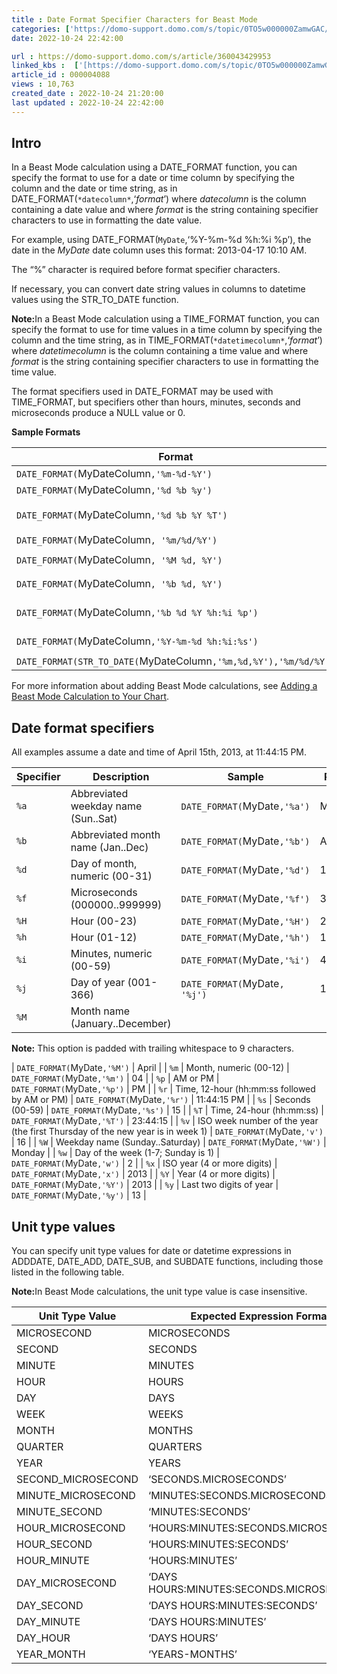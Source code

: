```yaml
---
title : Date Format Specifier Characters for Beast Mode
categories: ['https://domo-support.domo.com/s/topic/0TO5w000000ZamwGAC/release-notes', 'https://domo-support.domo.com/s/topic/0TO5w000000ZamoGAC', 'https://domo-support.domo.com/s/topic/0TO5w000000ZanAGAS', 'https://domo-support.domo.com/s/topic/0TO5w000000ZanAGAS/beast-mode']
date: 2022-10-24 22:42:00

url : https://domo-support.domo.com/s/article/360043429953
linked_kbs :  ['[https://domo-support.domo.com/s/topic/0TO5w000000ZamwGAC/release-notes](https://domo-support.domo.com/s/topic/0TO5w000000ZamwGAC/release-notes)', '[https://domo-support.domo.com/s/article/360043429693](https://domo-support.domo.com/s/article/360043429693)', '[https://domo-support.domo.com/s/article/360043429933](https://domo-support.domo.com/s/article/360043429933)', '[https://domo-support.domo.com/s/article/360043931814](https://domo-support.domo.com/s/article/360043931814)', '[https://domo-support.domo.com/s/knowledge-base/](https://domo-support.domo.com/s/knowledge-base/)', '[https://domo-support.domo.com/s/knowledge-base](https://domo-support.domo.com/s/knowledge-base)', '[https://domo-support.domo.com/s/article/360043429953](https://domo-support.domo.com/s/article/360043429953)', '[https://domo-support.domo.com/s/topic/0TO5w000000ZamoGAC](https://domo-support.domo.com/s/topic/0TO5w000000ZamoGAC)', '[https://domo-support.domo.com/s/topic/0TO5w000000ZanAGAS](https://domo-support.domo.com/s/topic/0TO5w000000ZanAGAS)', '[https://domo-support.domo.com/s/article/360042925494](https://domo-support.domo.com/s/article/360042925494)', '[https://domo-support.domo.com/s/topic/0TO5w000000ZanAGAS/beast-mode](https://domo-support.domo.com/s/topic/0TO5w000000ZanAGAS/beast-mode)', '[https://domo-support.domo.com/s/article/360043429913](https://domo-support.domo.com/s/article/360043429913)']
article_id : 000004088
views : 10,763
created_date : 2022-10-24 21:20:00
last updated : 2022-10-24 22:42:00
---
```




Intro
-----


In a Beast Mode calculation using a DATE\_FORMAT function, you can specify the format to use for a date or time column by specifying the column and the date or time string, as in DATE\_FORMAT(`*datecolumn*`,'*format*') where *datecolumn* is the column containing a date value and where *format* is the string containing specifier characters to use in formatting the date value.


For example, using DATE\_FORMAT(`MyDate`,'%Y-%m-%d %h:%i %p'), the date in the *MyDate* date column uses this format: 2013-04-17 10:10 AM.


The "%" character is required before format specifier characters.


If necessary, you can convert date string values in columns to datetime values using the STR\_TO\_DATE function.




 


**Note:**In a Beast Mode calculation using a TIME\_FORMAT function, you can specify the format to use for time values in a time column by specifying the column and the time string, as in TIME\_FORMAT(`*datetimecolumn*`,'*format*') where *datetimecolumn* is the column containing a time value and where *format* is the string containing specifier characters to use in formatting the time value.  
  
The format specifiers used in DATE\_FORMAT may be used with TIME\_FORMAT, but specifiers other than hours, minutes, seconds and microseconds produce a NULL value or 0.



**Sample Formats**




| Format | Result |
| --- | --- |
| `DATE_FORMAT(`MyDateColumn`,'%m-%d-%Y')` | `11-04-2008` |
| `DATE_FORMAT(`MyDateColumn`,'%d %b %y')` | `04 Nov 08` |
| `DATE_FORMAT(`MyDateColumn`,'%d %b %Y %T')` | `04 Nov 2008 11:45:34` |
| `DATE_FORMAT(`MyDateColumn`, '%m/%d/%Y')` | `01/13/2013` |
| `DATE_FORMAT(`MyDateColumn`, '%M %d, %Y')` | `August 1, 2013` |
| `DATE_FORMAT(`MyDateColumn`, '%b %d, %Y')` | `Aug 1, 2013` |
| `DATE_FORMAT(`MyDateColumn`,'%b %d %Y %h:%i %p')` | `Nov 04 2008 11:45 PM` |
| `DATE_FORMAT(`MyDateColumn`,'%Y-%m-%d %h:%i:%s')` | `2013-11-06 09:38:10` |
| `DATE_FORMAT(STR_TO_DATE(`MyDateColumn`,'%m,%d,%Y'),'%m/%d/%Y')` | `11/04/2008` |


For more information about adding Beast Mode calculations, see [Adding a Beast Mode Calculation to Your Chart](/s/article/360043429913 "Adding a Beast Mode Calculation to Your Chart").


Date format specifiers
----------------------


All examples assume a date and time of April 15th, 2013, at 11:44:15 PM.




| Specifier | Description | Sample | Result |
| --- | --- | --- | --- |
| `%a` | Abbreviated weekday name (Sun..Sat) | `DATE_FORMAT(`MyDate`,'%a')` | Mon  |
| `%b` | Abbreviated month name (Jan..Dec) | `DATE_FORMAT(`MyDate`,'%b')` | Apr |
| `%d` | Day of month, numeric (00-31) | `DATE_FORMAT(`MyDate`,'%d')` | 13 |
| `%f` | Microseconds (000000..999999) | `DATE_FORMAT(`MyDate`,'%f')` | 300000 |
| `%H` | Hour (00-23) | `DATE_FORMAT(`MyDate`,'%H')` | 23 |
| `%h` | Hour (01-12) | `DATE_FORMAT(`MyDate`,'%h')` | 11 |
| `%i` | Minutes, numeric (00-59) | `DATE_FORMAT(`MyDate`,'%i')` | 44 |
| `%j` | Day of year (001-366) | `DATE_FORMAT(`MyDate`, '%j')` | 105 |
| `%M` | Month name (January..December)





**Note:** This option is padded with trailing whitespace to 9 characters.


 | `DATE_FORMAT(`MyDate`,'%M')` | April |
| `%m` | Month, numeric (00-12) | `DATE_FORMAT(`MyDate`,'%m')` | 04 |
| `%p` | AM or PM | `DATE_FORMAT(`MyDate`,'%p')` | PM |
| `%r` | Time, 12-hour (hh:mm:ss followed by AM or PM) | `DATE_FORMAT(`MyDate`,'%r')` | 11:44:15 PM |
| `%s` | Seconds (00-59) | `DATE_FORMAT(`MyDate`,'%s')` | 15 |
| `%T` | Time, 24-hour (hh:mm:ss) | `DATE_FORMAT(`MyDate`,'%T')` | 23:44:15 |
| `%v` | ISO week number of the year (the first Thursday of the new year is in week 1) | `DATE_FORMAT(`MyDate`,'v')` | 16 |
| `%W` | Weekday name (Sunday..Saturday) | `DATE_FORMAT(`MyDate`,'%W')` | Monday |
| `%w` | Day of the week (1-7; Sunday is 1) | `DATE_FORMAT(`MyDate`,'w')` | 2 |
| `%x` | ISO year (4 or more digits) | `DATE_FORMAT(`MyDate`,'x')` | 2013 |
| `%Y` | Year (4 or more digits) | `DATE_FORMAT(`MyDate`,'%Y')` | 2013 |
| `%y` | Last two digits of year | `DATE_FORMAT(`MyDate`,'%y')` | 13 |


Unit type values
----------------


You can specify unit type values for date or datetime expressions in ADDDATE, DATE\_ADD, DATE\_SUB, and SUBDATE functions, including those listed in the following table.




 


**Note:**In Beast Mode calculations, the unit type value is case insensitive.





| Unit Type Value | Expected Expression Format |
| --- | --- |
| MICROSECOND | MICROSECONDS |
| SECOND | SECONDS |
| MINUTE | MINUTES |
| HOUR | HOURS |
| DAY | DAYS |
| WEEK | WEEKS |
| MONTH | MONTHS |
| QUARTER | QUARTERS |
| YEAR | YEARS |
| SECOND\_MICROSECOND | 'SECONDS.MICROSECONDS' |
| MINUTE\_MICROSECOND | 'MINUTES:SECONDS.MICROSECONDS' |
| MINUTE\_SECOND | 'MINUTES:SECONDS' |
| HOUR\_MICROSECOND | 'HOURS:MINUTES:SECONDS.MICROSECONDS' |
| HOUR\_SECOND | 'HOURS:MINUTES:SECONDS' |
| HOUR\_MINUTE | 'HOURS:MINUTES' |
| DAY\_MICROSECOND | 'DAYS HOURS:MINUTES:SECONDS.MICROSECONDS' |
| DAY\_SECOND | 'DAYS HOURS:MINUTES:SECONDS' |
| DAY\_MINUTE | 'DAYS HOURS:MINUTES' |
| DAY\_HOUR | 'DAYS HOURS' |
| YEAR\_MONTH | 'YEARS-MONTHS' |

